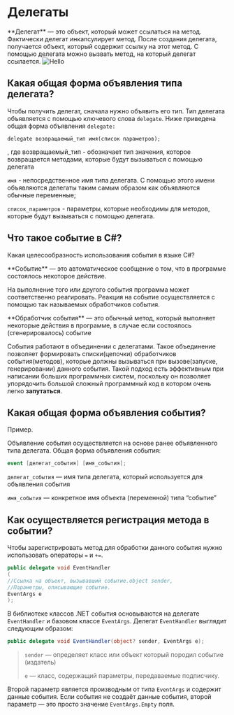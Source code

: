 
# Делегаты

<Callout type="info" emoji="📖">
    **Делегат** — это объект, который может ссылаться на метод. Фактически делегат инкапсулирует метод. После создания делегата, получается объект, который содержит ссылку на этот метод. С помощью делегата можно вызвать метод, на который делегат ссылается.
</Callout>

<Image src={dg1} alt="Hello" width='auto' height='auto'/>

## Какая общая форма объявления типа делегата?

Чтобы получить делегат, сначала нужно объявить его тип. Тип делегата объявляется с помощью ключевого слова `delegate`. Ниже приведена общая форма объявления `delegate:`

`delegate возвращаемый_тип имя(список параметров);`

, где возвращаемый_тип - обозначает тип значения, которое возвращается методами, которые будут вызываться с помощью делегата 

`имя` - непосредственное имя типа делегата. С помощью этого имени объявляются делегаты таким самым образом как объявляются обычные переменные;

`список_параметров` - параметры, которые необходимы для методов, которые будут вызываться с помощью делегата.

## Что такое событие в C#? 
Какая целесообразность использования события в языке С#?

<Callout type="info" emoji="📖">
**Событие** — это автоматическое сообщение о том, что в программе состоялось некоторое действие.
</Callout>

На выполнение того или другого события программа может соответственно реагировать. Реакция на событие осуществляется с помощью так называемых обработчиков события.

<Callout type="info" emoji="📖">
**Обработчик события** — это обычный метод, который выполняет некоторые действия в программе, в случае если состоялось (сгенерировалось) событие
</Callout>

События работают в объединении  с делегатами. Такое объединение позволяет формировать списки(цепочки) обработчиков события(методов), которые должны вызываться при вызове(запуске, генерировании) данного события. Такой подход есть эффективным при написании больших программных систем, поскольку он позволяет упорядочить большой сложный программный код в котором очень легко **запутаться**.

## Какая общая форма объявления события?

Пример.

Объявление события осуществляется на основе ранее объявленного типа делегата. Общая форма объявления события:

```csharp
event [делегат_события] [имя_события];
```

`делегат_события` — имя типа делегата, который используется для объявления события

`имя_события` — конкретное имя объекта (переменной) типа “событие”

## Как осуществляется регистрация метода в событии?

Чтобы зарегистрировать метод для обработки данного события нужно использовать операторы `=` и `+=`.

```csharp
public delegate void EventHandler
(
//Ссылка на объект, вызывавший событие.object sender,
//Параметры, описывающие событие.
EventArgs e
);		
```

В библиотеке классов .NET события основываются на делегате `EventHandler` и базовом классе `EventArgs`. Делегат `EventHandler` выглядит следующим образом:

```csharp
public delegate void EventHandler(object? sender, EventArgs e);
```

> `sender` — определяет класс или объект который породил событие (издатель)
> 
> 
> `e` — класс, содержащий параметры, передаваемые подписчику. 

Второй параметр является производным от типа `EventArgs` и содержит данные события. Если события не создаёт данные события, второй параметр — это просто значение `EventArgs.Empty` поля.